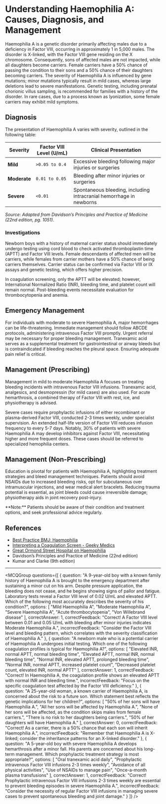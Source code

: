 
# Understanding Haemophilia A: Causes, Diagnosis, and Management

Haemophilia A is a genetic disorder primarily affecting males due to a deficiency in Factor VIII, occurring in approximately 1 in 5,000 males. The disorder is X-linked, with the Factor VIII gene residing on the X chromosome. Consequently, sons of affected males are not impacted, while all daughters become carriers. Female carriers have a 50% chance of passing the condition to their sons and a 50% chance of their daughters becoming carriers. The severity of Haemophilia A is influenced by gene mutations; minor mutations typically result in mild cases, whereas large deletions lead to severe manifestations. Genetic testing, including prenatal chorionic villus sampling, is recommended for families with a history of the disorder. In rare cases, due to a process known as lyonization, some female carriers may exhibit mild symptoms.

## Diagnosis

The presentation of Haemophilia A varies with severity, outlined in the following table:

| Severity | Factor VIII Level (U/mL) | Clinical Presentation |
| --- | --- | --- |
| **Mild** | `>0.05 to 0.4` | Excessive bleeding following major injuries or surgeries |
| **Moderate** | `0.01 to 0.05` | Bleeding after minor injuries or surgeries |
| **Severe** | `<0.01` | Spontaneous bleeding, including intracranial hemorrhage in newborns |

*Source: Adapted from Davidson’s Principles and Practice of Medicine (22nd edition, pg. 1051).*

### Investigations

Newborn boys with a history of maternal carrier status should immediately undergo testing using cord blood to check activated thromboplastin time (APTT) and Factor VIII levels. Female descendants of affected men will be carriers, while females from carrier mothers have a 50% chance of being carriers themselves. Carrier status can be confirmed via Factor VIII or IX assays and genetic testing, which offers higher precision.

In coagulation screening, only the APTT will be elevated; however, International Normalized Ratio (INR), bleeding time, and platelet count will remain normal. Post-bleeding events necessitate evaluation for thrombocytopenia and anemia.

## Emergency Management

For individuals with moderate to severe Haemophilia A, major hemorrhages can be life-threatening. Immediate management should follow ABCDE protocols, administering intravenous Factor VIII promptly. Urgent referral may be necessary for proper bleeding management. Tranexamic acid serves as a supplemental treatment for gastrointestinal or airway bleeds but is contraindicated if bleeding reaches the pleural space. Ensuring adequate pain relief is critical.

## Management (Prescribing)

Management in mild to moderate Haemophilia A focuses on treating bleeding incidents with intravenous Factor VIII infusions. Tranexamic acid, analgesics, and desmopressin (for mild cases) are also used. For acute hemarthrosis, a combined therapy of Factor VIII with rest, ice, and physiotherapy is advised.

Severe cases require prophylactic infusions of either recombinant or plasma-derived Factor VIII, conducted 2-3 times weekly, under specialist supervision. An extended half-life version of Factor VIII reduces infusion frequency to every 5-7 days. Notably, 30% of patients with severe Haemophilia A may develop inhibitors against Factor VIII, necessitating higher and more frequent doses. These cases should be referred to specialized hemophilia centers.

## Management (Non-Prescribing)

Education is pivotal for patients with Haemophilia A, highlighting treatment strategies and bleed management techniques. Patients should avoid NSAIDs due to increased bleeding risks, opt for subcutaneous over intramuscular injections, and wear medical alert bracelets. Reducing trauma potential is essential, as joint bleeds could cause irreversible damage; physiotherapy aids in joint recovery post-injury.

<Callout emoji="ℹ️">
**Note:** Patients should be aware of their condition and treatment options, and seek professional advice regularly.
</Callout>

## References

- [Best Practice BMJ: Haemophilia](https://bestpractice.bmj.com/topics/en-gb/468/pdf/468/Haemophilia.pdf)
- [Interpreting a Coagulation Screen - Geeky Medics](https://geekymedics.com/interpreting-a-coagulation-screen/)
- [Great Ormond Street Hospital on Haemophilia](https://www.gosh.nhs.uk/conditions-and-treatments/conditions-we-treat/haemophilia)
- Davidson’s Principles and Practice of Medicine (22nd edition)
- Kumar and Clarke (9th edition)

---

<MCQGroup questions={[
  {
    question: "A 9-year-old boy with a known family history of Haemophilia A is brought to the emergency department after sustaining a minor cut on his arm. Despite pressure application, the bleeding does not cease, and he begins showing signs of pallor and fatigue. Laboratory tests reveal a Factor VIII level of 0.02 U/mL and elevated APTT. Which of the following most accurately describes the severity of his condition?",
    options: [
      "Mild Haemophilia A",
      "Moderate Haemophilia A",
      "Severe Haemophilia A",
      "Acute thrombocytopenia",
      "Von Willebrand disease"
    ],
    correctAnswer: 1,
    correctFeedback: "Correct! A Factor VIII level between 0.01 and 0.05 U/mL with bleeding after minor injuries indicates Moderate Haemophilia A.",
    incorrectFeedback: "Consider the Factor VIII level and bleeding pattern, which correlates with the severity classification of Haemophilia A."
  },
  {
    question: "A newborn male who is a potential carrier of Haemophilia A undergoes initial testing. Which one of the following coagulation profiles is typical for Haemophilia A?",
    options: [
      "Elevated INR, normal APTT, normal bleeding time",
      "Elevated APTT, normal INR, normal bleeding time",
      "Normal INR, elevated APTT, prolonged bleeding time",
      "Normal INR, normal APTT, increased platelet count",
      "Decreased platelet count, elevated INR, normal APTT"
    ],
    correctAnswer: 1,
    correctFeedback: "Correct! In Haemophilia A, the coagulation profile shows an elevated APTT with normal INR and bleeding time.",
    incorrectFeedback: "Focus on the specific coagulation test affected by the Factor VIII deficiency."
  },
  {
    question: "A 25-year-old woman, a known carrier of Haemophilia A, is concerned about the risk to a future son. Which statement best reflects the genetic implications for her children?",
    options: [
      "50% of her sons will have Haemophilia A.",
      "All her sons will be affected by Haemophilia A.",
      "None of her sons will be affected, as the condition skips males from female carriers.",
      "There is no risk to her daughters being carriers.",
      "50% of her daughters will have Haemophilia A."
    ],
    correctAnswer: 0,
    correctFeedback: "Correct! As a carrier, there is a 50% chance that each son will inherit Haemophilia A.",
    incorrectFeedback: "Remember that Haemophilia A is X-linked; consider the inheritance patterns for an X-linked disorder."
  },
  {
    question: "A 5-year-old boy with severe Haemophilia A develops hemarthrosis after a minor fall. His parents are concerned about his long-term management. Which prophylactic treatment strategy is most appropriate?",
    options: [
      "Oral tranexamic acid daily",
      "Prophylactic intravenous Factor VIII infusions 2-3 times weekly",
      "Avoidance of all physical activities",
      "Use of NSAIDs to manage pain",
      "Once-a-month plasma transfusions"
    ],
    correctAnswer: 1,
    correctFeedback: "Correct! Prophylactic intravenous Factor VIII infusions 2-3 times weekly are essential to prevent bleeding episodes in severe Haemophilia A.",
    incorrectFeedback: "Consider the necessity of regular Factor VIII infusions in managing severe cases to prevent spontaneous bleeding and joint damage."
  }
]} />